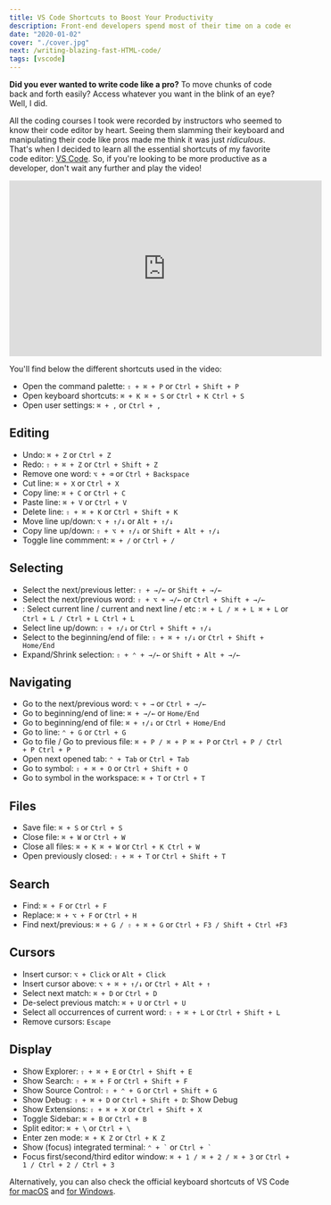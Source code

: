 ```yaml
---
title: VS Code Shortcuts to Boost Your Productivity
description: Front-end developers spend most of their time on a code editor, usually VS Code. Discover the essential shortcuts of VS Code to edit, browse, select, search your code faster.
date: "2020-01-02"
cover: "./cover.jpg"
next: /writing-blazing-fast-HTML-code/
tags: [vscode]
---
```


**Did you ever wanted to write code like a pro?** To move chunks of code back and forth easily? Access whatever you want in the blink of an eye? Well, I did.

All the coding courses I took were recorded by instructors who seemed to know their code editor by heart. Seeing them slamming their keyboard and manipulating their code like pros made me think it was just _ridiculous_. That's when I decided to learn all the essential shortcuts of my favorite code editor: [VS Code](https://code.visualstudio.com/). So, if you're looking to be more productive as a developer, don't wait any further and play the video!

<iframe
  width="560"
  height="315"
  src="https://www.youtube.com/embed/zaL3cMovFqs"
  frameborder="0"
  allow="accelerometer; autoplay; encrypted-media; gyroscope; picture-in-picture"
  allowfullscreen
></iframe>

You'll find below the different shortcuts used in the video:

- Open the command palette: `⇧ + ⌘ + P` or `Ctrl + Shift + P`
- Open keyboard shortcuts: `⌘ + K ⌘ + S` or `Ctrl + K Ctrl + S`
- Open user settings: `⌘ + ,` or `Ctrl + ,`

## Editing

- Undo: `⌘ + Z` or `Ctrl + Z`
- Redo: `⇧ + ⌘ + Z` or `Ctrl + Shift + Z`
- Remove one word: `⌥ + ⌫` or `Ctrl + Backspace`
- Cut line: `⌘ + X` or `Ctrl + X`
- Copy line: `⌘ + C` or `Ctrl + C`
- Paste line: `⌘ + V` or `Ctrl + V`
- Delete line: `⇧ + ⌘ + K` or `Ctrl + Shift + K`
- Move line up/down: `⌥ + ↑/↓` or `Alt + ↑/↓`
- Copy line up/down: `⇧ + ⌥ + ↑/↓` or `Shift + Alt + ↑/↓`
- Toggle line commment: `⌘ + /` or `Ctrl + /`

## Selecting

- Select the next/previous letter: `⇧ + →/←` or `Shift + →/←`
- Select the next/previous word: `⇧ + ⌥ + →/←` or `Ctrl + Shift + →/←`
- : Select current line / current and next line / etc : `⌘ + L / ⌘ + L ⌘ + L` or `Ctrl + L / Ctrl + L Ctrl + L`
- Select line up/down: `⇧ + ↑/↓` or `Ctrl + Shift + ↑/↓`
- Select to the beginning/end of file: `⇧ + ⌘ + ↑/↓` or `Ctrl + Shift + Home/End`
- Expand/Shrink selection: `⇧ + ⌃ + →/←` or `Shift + Alt + →/←`

## Navigating

- Go to the next/previous word: `⌥ + →` or `Ctrl + →/←`
- Go to beginning/end of line: `⌘ + →/←` or `Home/End`
- Go to beginning/end of file: `⌘ + ↑/↓` or `Ctrl + Home/End`
- Go to line: `⌃ + G` or `Ctrl + G`
- Go to file / Go to previous file: `⌘ + P / ⌘ + P ⌘ + P` or `Ctrl + P / Ctrl + P Ctrl + P`
- Open next opened tab: `⌃ + Tab` or `Ctrl + Tab`
- Go to symbol: `⇧ + ⌘ + O` or `Ctrl + Shift + O`
- Go to symbol in the workspace: `⌘ + T` or `Ctrl + T`

## Files

- Save file: `⌘ + S` or `Ctrl + S`
- Close file: `⌘ + W` or `Ctrl + W`
- Close all files: `⌘ + K ⌘ + W` or `Ctrl + K Ctrl + W`
- Open previously closed: `⇧ + ⌘ + T` or `Ctrl + Shift + T`

## Search

- Find: `⌘ + F` or `Ctrl + F`
- Replace: `⌘ + ⌥ + F` or `Ctrl + H`
- Find next/previous: `⌘ + G / ⇧ + ⌘ + G` or `Ctrl + F3 / Shift + Ctrl +F3`

## Cursors

- Insert cursor: `⌥ + Click` or `Alt + Click`
- Insert cursor above: `⌥ + ⌘ + ↑/↓` or `Ctrl + Alt + ↑`
- Select next match: `⌘ + D` or `Ctrl + D`
- De-select previous match: `⌘ + U` or `Ctrl + U`
- Select all occurrences of current word: `⇧ + ⌘ + L` or `Ctrl + Shift + L`
- Remove cursors: `Escape`

## Display

- Show Explorer: `⇧ + ⌘ + E` or `Ctrl + Shift + E`
- Show Search: `⇧ + ⌘ + F` or `Ctrl + Shift + F`
- Show Source Control: `⇧ + ⌃ + G` or `Ctrl + Shift + G`
- Show Debug: `⇧ + ⌘ + D` or `Ctrl + Shift + D`: Show Debug
- Show Extensions: `⇧ + ⌘ + X` or `Ctrl + Shift + X`
- Toggle Sidebar: `⌘ + B` or `Ctrl + B`
- Split editor: `⌘ + \` or `Ctrl + \`
- Enter zen mode: `⌘ + K Z` or `Ctrl + K Z`
- Show (focus) integrated terminal: `` ⌃ + ` `` or `` Ctrl + ` ``
- Focus first/second/third editor window: `⌘ + 1 / ⌘ + 2 / ⌘ + 3` or `Ctrl + 1 / Ctrl + 2 / Ctrl + 3`

Alternatively, you can also check the official keyboard shortcuts of VS Code [for macOS](https://code.visualstudio.com/shortcuts/keyboard-shortcuts-macos.pdf) and [for Windows](https://code.visualstudio.com/shortcuts/keyboard-shortcuts-windows.pdf).

<Comments description="Which shortcut do you always use? Did I miss one of your favorite shortcuts? Let me know in the comments!" />
